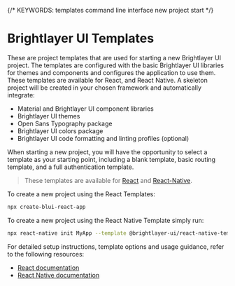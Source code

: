 
{/* KEYWORDS: templates command line interface new project start */}

# Brightlayer UI Templates

These are project templates that are used for starting a new Brightlayer UI project. The templates are configured with the basic Brightlayer UI libraries for themes and components and configures the application to use them.
These templates are available for React, and React Native. A skeleton project will be created in your chosen framework and automatically integrate:

- Material and Brightlayer UI component libraries
- Brightlayer UI themes
- Open Sans Typography package
- Brightlayer UI colors package
- Brightlayer UI code formatting and linting profiles (optional)

When starting a new project, you will have the opportunity to select a template as your starting point, including a blank template, basic routing template, and a full authentication template.

> These templates are available for [React](https://github.com/etn-ccis/blui-react/blob/master/packages/cli-templates/README.md#react--typescript--vite-templates) and [React-Native](https://github.com/etn-ccis/blui-react-native/blob/master/packages/cli-templates/README.md#react-native-cli-templates).

To create a new project using the React Templates:

```sh
npx create-blui-react-app
```

To create a new project using the React Native Template simply run:

```sh
npx react-native init MyApp --template @brightlayer-ui/react-native-template-authentication-typescript
```

For detailed setup instructions, template options and usage guidance, refer to the following resources:

- [React documentation](https://github.com/etn-ccis/blui-react/blob/master/packages/cli-templates/README.md)
- [React Native documentation](https://github.com/etn-ccis/blui-react-native/blob/master/packages/cli-templates/README.md)
